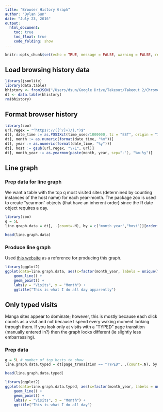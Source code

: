 ```yaml
---
title: "Browser History Graph"
author: "Dylan Sun"
date: "July 23, 2016"
output: 
  html_document:
    toc: true
    toc_float: true
    code_folding: show
---
```


```r
knitr::opts_chunk$set(echo = TRUE, message = FALSE, warning = FALSE, results = "hide")
```

## Load browsing history data

```r
library(jsonlite)
library(data.table)
bhistory <- fromJSON("/Users/dsun/Google Drive/Takeout/Takeout 2/Chrome/BrowserHistory.json")
dt <- data.table(bhistory)
rm(bhistory)
```

## Format browser history
```r
library(zoo)
url.regex = "^https?://([^/]+)/(.*)$"
dt[, date_time := as.POSIXct(time_usec/1000000, tz = "EST", origin = "1970-01-01")]
dt[, month := as.numeric(format(date_time, "%m"))]
dt[, year := as.numeric(format(date_time, "%y"))]
dt[, host := gsub(url.regex, "\\1", url)]
dt[, month_year := as.yearmon(paste(month, year, sep="-"), "%m-%y")]
```

## Line graph
### Prep data for line graph
We want a table with the top q most visited sites (determined by counting instances of the host name) for each year-month. The package zoo is used to create "yearmon" objects (that have an inherent order) since the R date object requires a day. 
```r
library(zoo)
q = 5L
line.graph.data = dt[, .(count=.N), by = c("month_year","host")][order(month_year,-count)][, lapply(.SD, function(x) head(x, n=q)), by = c("month_year")]
```
```r
head(line.graph.data)
```

### Produce line graph
Used [this website](http://www.cookbook-r.com/Graphs/Bar_and_line_graphs_(ggplot2)/) as a reference for producing this graph.
```r
library(ggplot2)
ggplot(data=line.graph.data, aes(x=factor(month_year, labels = unique(format(month_year, "%m-%y"))), y=count, group=host, color=host, label=host)) +
    geom_line() +
    geom_point() +
    labs(y = "Visits", x = "Month") + 
    ggtitle("This is what I do all day apparently")
```

## Only typed visits
Manga sites appear to dominate; however, this is mostly because each click counts as a visit and not because I spend every waking moment looking through them. If you look only at visits with a "TYPED" page transition (manually entered in?) then the graph looks different (ie slightly less embarrassing).

### Prep data
```r
q = 5L # number of top hosts to show
line.graph.data.typed = dt[page_transition == "TYPED", .(count=.N), by = c("month_year","host")][order(month_year,-count)][, lapply(.SD, function(x) head(x, n=q)), by = c("month_year")]

```
```r
head(line.graph.data.typed)
```
```r
library(ggplot2)
ggplot(data=line.graph.data.typed, aes(x=factor(month_year, labels = unique(format(month_year, "%m-%y"))), y=count, group=host, color=host, label=host)) +
    geom_line() +
    geom_point() +
    labs(y = "Visits", x = "Month") + 
    ggtitle("This is what I do all day")
```

